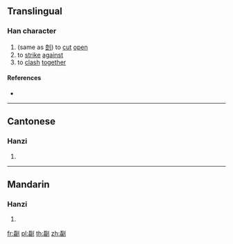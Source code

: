 {{character info/new}}
==Translingual==

===Han character===
{{Han char|rn=18|rad=刀|as=15|sn=17|four=|canj=MRLN|ids=⿰磊刂}}

# (same as [[剆]]) to [[cut]] [[open]]
# to [[strike]] [[against]]
# to [[clash]] [[together]]

====References====
* {{Han ref|kx=0145.290|hdz=10361.150|uh=350F|ud=13583}}

----

==Cantonese==

===Hanzi===
{{yue-hanzi|jyut=[[gak3]], [[lik6]]|y=gak3, lik6}}

# {{defn|lang=yue|sort=刀15}}

----

==Mandarin==

===Hanzi===
{{cmn-hanzi|pin=[[lì]] ([[li4]])|wg=li<sup>4</sup>}}

# {{defn|lang=cmn|sort=刀15}}

[[fr:㔏]]
[[pl:㔏]]
[[th:㔏]]
[[zh:㔏]]